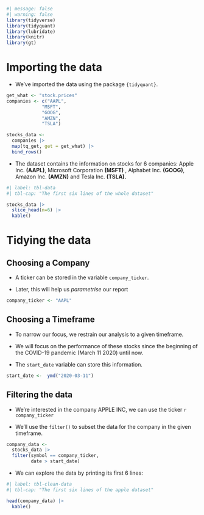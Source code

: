 ```r
#| message: false
#| warning: false
library(tidyverse)
library(tidyquant)
library(lubridate)
library(knitr)
library(gt)
```

# Importing the data

-   We've imported the data using the package `{tidyquant}`.

```r

get_what <- "stock.prices"
companies <- c("AAPL",
             "MSFT",
             "GOOG",
             "AMZN",
             "TSLA")

stocks_data <- 
  companies |> 
  map(tq_get, get = get_what) |> 
  bind_rows()
```

-   The dataset contains the information on stocks for 6 companies: Apple Inc. **(AAPL)**, Microsoft Corporation **(MSFT)** , Alphabet Inc. **(GOOG)**, Amazon Inc. **(AMZN)** and Tesla Inc. **(TSLA).**

```r
#| label: tbl-data
#| tbl-cap: "The first six lines of the whole dataset"

stocks_data |> 
  slice_head(n=6) |> 
  kable()
```

# Tidying the data

::: panel-tabset
## Choosing a Company

-   A ticker can be stored in the variable `company_ticker`.

-   Later, this will help us *parametrise* our report

```r
company_ticker <- "AAPL"
```

## Choosing a Timeframe

-   To narrow our focus, we restrain our analysis to a given timeframe.

-   We will focus on the performance of these stocks since the beginning of the COVID-19 pandemic (March 11 2020) until now.

-   The `start_date` variable can store this information.

```r
start_date <-  ymd("2020-03-11")
```

## Filtering the data

-   We're interested in the company APPLE INC, we can use the ticker `r company_ticker`

-   We'll use the `filter()` to subset the data for the company in the given timeframe.

```r
company_data <- 
  stocks_data |> 
  filter(symbol == company_ticker, 
         date > start_date) 
```

-   We can explore the data by printing its first 6 lines:

```r
#| label: tbl-clean-data
#| tbl-cap: "The first six lines of the apple dataset"

head(company_data) |> 
  kable()
```
:::

